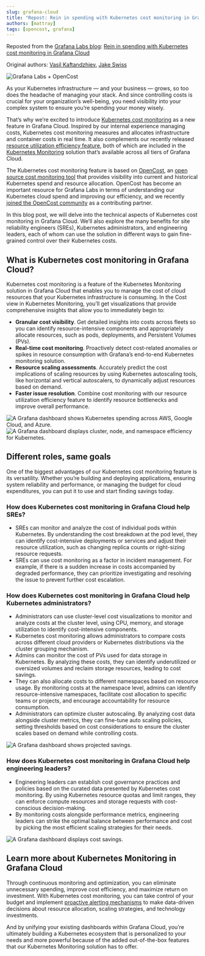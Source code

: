 ```yaml
---
slug: grafana-cloud
title: "Repost: Rein in spending with Kubernetes cost monitoring in Grafana Cloud"
authors: [mattray]
tags: [opencost, grafana]
---
```

Reposted from the [Grafana Labs blog](https://grafana.com/blog/): <a rel="canonical" href="https://grafana.com/blog/2023/06/26/rein-in-spending-with-kubernetes-cost-monitoring-in-grafana-cloud/"> Rein in spending with Kubernetes cost monitoring in Grafana Cloud</a>

Original authors: [Vasil Kaftandzhiev](https://grafana.com/author/vasil-kaftandzhiev/), [Jake Swiss](https://grafana.com/author/jake_swiss/)

![Grafana Labs + OpenCost](./img/image3.png)

<!--truncate-->

As your Kubernetes infrastructure — and your business — grows, so too does the headache of managing your stack. And since controlling costs is crucial for your organization’s well-being, you need visibility into your complex system to ensure you’re spending your money wisely.

That’s why we’re excited to introduce [Kubernetes cost monitoring](https://grafana.com/docs/grafana-cloud/kubernetes-monitoring/cost-monitoring/?pg=blog&plcmt=body-txt) as a new feature in Grafana Cloud. Inspired by our internal experience managing costs, Kubernetes cost monitoring measures and allocates infrastructure and container costs in real time. It also complements our recently released [resource utilization efficiency feature](https://grafana.com/blog/2023/03/03/how-to-optimize-resource-utilization-with-kubernetes-monitoring-for-grafana-cloud/?pg=blog&plcmt=body-txt), both of which are included in the [Kubernetes Monitoring](https://grafana.com/solutions/kubernetes/?pg=blog&plcmt=body-txt) solution that’s available across all tiers of Grafana Cloud.

The Kubernetes cost monitoring feature is based on [OpenCost](https://www.opencost.io/), an [open source cost monitoring tool](https://github.com/opencost/opencost) that provides visibility into current and historical Kubernetes spend and resource allocation. OpenCost has become an important resource for Grafana Labs in terms of understanding our Kubernetes cloud spend and improving our efficiency, and we recently [joined the OpenCost community](https://grafana.com/blog/2023/02/02/how-grafana-labs-uses-and-contributes-to-opencost-the-open-source-project-for-real-time-cost-monitoring-in-kubernetes/?pg=blog&plcmt=body-txt) as a contributing partner.

In this blog post, we will delve into the technical aspects of Kubernetes cost monitoring in Grafana Cloud. We’ll also explore the many benefits for site reliability engineers (SREs), Kubernetes administrators, and engineering leaders, each of whom can use the solution in different ways to gain fine-grained control over their Kubernetes costs.

## What is Kubernetes cost monitoring in Grafana Cloud?

Kubernetes cost monitoring is a feature of the Kubernetes Monitoring solution in Grafana Cloud that enables you to manage the cost of cloud resources that your Kubernetes infrastructure is consuming. In the Cost view in Kubernetes Monitoring, you’ll get visualizations that provide comprehensive insights that allow you to immediately begin to:

  * **Granular cost visibility**. Get detailed insights into costs across fleets so you can identify resource-intensive components and appropriately allocate resources, such as pods, deployments, and Persistent Volumes (PVs).
  * **Real-time cost monitoring**. Proactively detect cost-related anomalies or spikes in resource consumption with Grafana’s end-to-end Kubernetes monitoring solution.
  * **Resource scaling assessments**. Accurately predict the cost implications of scaling resources by using Kubernetes autoscaling tools, like horizontal and vertical autoscalers, to dynamically adjust resources based on demand.
  * **Faster issue resolution**. Combine cost monitoring with our resource utilization efficiency feature to identify resource bottlenecks and improve overall performance.

![A Grafana dashboard shows Kubernetes spending across AWS, Google Cloud, and Azure.](https://grafana.com/media/blog/k8s-cost-monitoring/k8s-cost-monitoring-4.png)
![A Grafana dashboard displays cluster, node, and namespace efficiency for Kubernetes.](https://grafana.com/media/blog/k8s-cost-monitoring/k8s-cost-monitoring-1.png)
## Different roles, same goals

One of the biggest advantages of our Kubernetes cost monitoring feature is its versatility. Whether you’re building and deploying applications, ensuring system reliability and performance, or managing the budget for cloud expenditures, you can put it to use and start finding savings today.
### How does Kubernetes cost monitoring in Grafana Cloud help SREs?

  * SREs can monitor and analyze the cost of individual pods within Kubernetes. By understanding the cost breakdown at the pod level, they can identify cost-intensive deployments or services and adjust their resource utilization, such as changing replica counts or right-sizing resource requests.
  * SREs can use cost monitoring as a factor in incident management. For example, if there is a sudden increase in costs accompanied by degraded performance, they can prioritize investigating and resolving the issue to prevent further cost escalation.

### How does Kubernetes cost monitoring in Grafana Cloud help Kubernetes administrators?

  * Administrators can use cluster-level cost visualizations to monitor and analyze costs at the cluster level, using CPU, memory, and storage utilization to identify cost-intensive components.
  * Kubernetes cost monitoring allows administrators to compare costs across different cloud providers or Kubernetes distributions via the cluster grouping mechanism.
  * Admins can monitor the cost of PVs used for data storage in Kubernetes. By analyzing these costs, they can identify underutilized or oversized volumes and reclaim storage resources, leading to cost savings.
  * They can also allocate costs to different namespaces based on resource usage. By monitoring costs at the namespace level, admins can identify resource-intensive namespaces, facilitate cost allocation to specific teams or projects, and encourage accountability for resource consumption.
  * Administrators can optimize cluster autoscaling. By analyzing cost data alongside cluster metrics, they can fine-tune auto scaling policies, setting thresholds based on cost considerations to ensure the cluster scales based on demand while controlling costs.

![A Grafana dashboard shows projected savings.](https://grafana.com/media/blog/k8s-cost-monitoring/k8s-cost-monitoring-3.jpg)

### How does Kubernetes cost monitoring in Grafana Cloud help engineering leaders?

  * Engineering leaders can establish cost governance practices and policies based on the curated data presented by Kubernetes cost monitoring. By using Kubernetes resource quotas and limit ranges, they can enforce compute resources and storage requests with cost-conscious decision-making.
  * By monitoring costs alongside performance metrics, engineering leaders can strike the optimal balance between performance and cost by picking the most efficient scaling strategies for their needs.

![A Grafana dashboard displays cost savings.](https://grafana.com/media/blog/k8s-cost-monitoring/k8s-cost-monitoring-2.jpg)

## Learn more about Kubernetes Monitoring in Grafana Cloud

Through continuous monitoring and optimization, you can eliminate unnecessary spending, improve cost efficiency, and maximize return on investment. With Kubernetes cost monitoring, you can take control of your budget and implement [proactive alerting mechanisms](https://grafana.com/blog/2023/03/17/how-to-migrate-existing-grafana-dashboards-and-alerts-into-kubernetes-monitoring-in-grafana-cloud/?pg=blog&plcmt=body-txt#migrating-existing-kubernetes-alerts-to-grafana-cloud) to make data-driven decisions about resource allocation, scaling strategies, and technology investments.

And by unifying your existing dashboards within Grafana Cloud, you’re ultimately building a Kubernetes ecosystem that is personalized to your needs and more powerful because of the added out-of-the-box features that our Kubernetes Monitoring solution has to offer.
